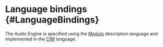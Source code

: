 
# Language bindings {#LanguageBindings}

The Audio Engine is specified using the [Modulo](https://github.com/hanshoglund/modulo) description language
and implemented in the [C99](http://en.wikipedia.org/wiki/C99) language.
